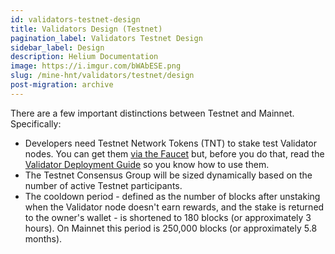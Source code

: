 ```yaml
---
id: validators-testnet-design
title: Validators Design (Testnet)
pagination_label: Validators Testnet Design
sidebar_label: Design
description: Helium Documentation
image: https://i.imgur.com/bWAbESE.png
slug: /mine-hnt/validators/testnet/design
post-migration: archive
---
```



There are a few important distinctions between Testnet and Mainnet. Specifically:

- Developers need Testnet Network Tokens (TNT) to stake test Validator nodes. You can get them
  [via the Faucet](https://faucet.helium.wtf) but, before you do that, read the
  [Validator Deployment Guide](/mine-hnt/validators/testnet/deployment-guide) so you know how to use
  them.
- The Testnet Consensus Group will be sized dynamically based on the number of active Testnet
  participants.
- The cooldown period - defined as the number of blocks after unstaking when the Validator node
  doesn't earn rewards, and the stake is returned to the owner's wallet - is shortened to 180 blocks
  (or approximately 3 hours). On Mainnet this period is 250,000 blocks (or approximately 5.8
  months).
